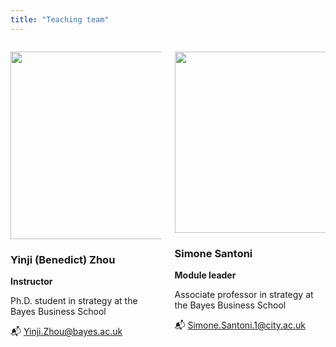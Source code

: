 ```yaml
---
title: "Teaching team"
---
```




:::: {.columns}

::: {.column width="50%"}
![](../imgs/yz.png){width="300px"}

### Yinji (Benedict) Zhou
**Instructor**

Ph.D. student in strategy at the Bayes Business School

📬 [Yinji.Zhou@bayes.ac.uk](Yinji.Zhou@bayes.ac.uk)

:::

::: {.column width="50%"}
![](../imgs/ss.jpg){width="290px"}

### Simone Santoni
**Module leader**

Associate professor in strategy at the Bayes Business School

📬 [Simone.Santoni.1@city.ac.uk](Simone.Santoni.1@city.ac.uk)

:::

::::
